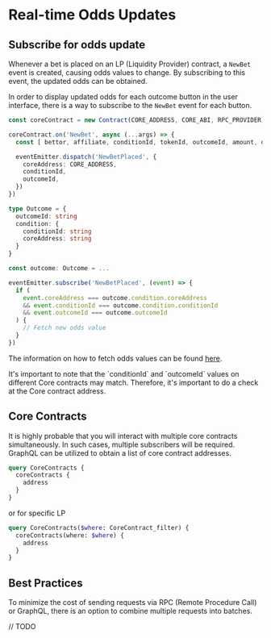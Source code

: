 
# Real-time Odds Updates

## Subscribe for odds update

Whenever a bet is placed on an LP (Liquidity Provider) contract, a `NewBet` event is created, causing odds values to change.
By subscribing to this event, the updated odds can be obtained.

In order to display updated odds for each outcome button in the user interface, there is a way to subscribe to
the `NewBet` event for each button.

```ts copy filename="subscriber.ts"
const coreContract = new Contract(CORE_ADDRESS, CORE_ABI, RPC_PROVIDER)

coreContract.on('NewBet', async (...args) => {
  const [ bettor, affiliate, conditionId, tokenId, outcomeId, amount, odds, funds ] = args

  eventEmitter.dispatch('NewBetPlaced', {
    coreAddress: CORE_ADDRESS,
    conditionId,
    outcomeId,
  })
})
```

```ts copy filename="OutcomeButton.ts"
type Outcome = {
  outcomeId: string
  condition: {
    conditionId: string
    coreAddress: string
  }
}

const outcome: Outcome = ...

eventEmitter.subscribe('NewBetPlaced', (event) => {
  if (
    event.coreAddress === outcome.condition.coreAddress
    && event.conditionId === outcome.condition.conditionId
    && event.outcomeId === outcome.outcomeId
  ) {
    // Fetch new odds value
  }
})
```

The information on how to fetch odds values can be found [here](/build-own-app/code-examples/fetch-odds-values).

<Callout type="warning" emoji="⚠️">
  It's important to note that the `conditionId` and `outcomeId` values on different Core contracts may match.
  Therefore, it's important to do a check at the Core contract address.
</Callout>


## Core Contracts

It is highly probable that you will interact with multiple core contracts simultaneously. In such cases, multiple
subscribers will be required. GraphQL can be utilized to obtain a list of core contract addresses.

```graphql copy
query CoreContracts {
  coreContracts {
    address
  }
}
```

or for specific LP

```graphql copy
query CoreContracts($where: CoreContract_filter) {
  coreContracts(where: $where) {
    address
  }
}
```


## Best Practices

To minimize the cost of sending requests via RPC (Remote Procedure Call) or GraphQL, there is an option to combine
multiple requests into batches.

<Callout type="info" emoji="️">
  // TODO
</Callout>
